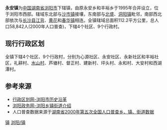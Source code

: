 {{中国乡级行政区}}
'''永安镇'''为[[中华人民共和国|中国]][[湖南省|湖南省]][[浏阳市|浏阳市]]下辖镇，由原永安乡和丰裕乡于1995年合并设立，位于浏阳市西部。辖域东北部与[[沙市镇|沙市镇]]接壤，东南部与[[北盛镇|北盛]]、[[洞阳镇|洞阳镇]]毗邻，南部西北部依次与[[长沙县|长沙县]][[江背镇_(长沙县)|江背]]、[[黄花镇_(长沙县)|黄花]]和[[春华镇|春华镇]]相连。全镇辖域总面积112.2平方公里，总人口58,842人(2000年人口普查)，下辖4个社区、9个行政村。

==现行行政区划==
全镇下辖4个社区、9个行政村，分别为心源社区、永安社区、永新社区和丰裕社区，礼耕村、[[水山村|水山村]]、芦塘村、督正村、建新村、坪头村、永和村、大安村和西湖潭村。

==参考来源==
* [http://www.xzqh.org/html/list/1399.html 行政区划网-浏阳市历史沿革] {{Wayback|url=http://www.xzqh.org/html/list/1399.html |date=20110921123932 }}
* [https://web.archive.org/web/20110903164219/http://www.liuyang.gov.cn/column_mlly.asp 浏阳政务网-浏阳乡镇街道介绍]
* 人口普查数据来源于[http://www.stats.gov.cn/tjsj/ndsj/renkoupucha/2000jiedao/html/J43.htm 湖南省2000年第五次全国人口普查乡、镇、街道数据] {{Wayback|url=http://www.stats.gov.cn/tjsj/ndsj/renkoupucha/2000jiedao/html/J43.htm |date=20111007074252 }}

{{Hunan-stub}}
{{浏阳市行政区划}}

[[Category:浏阳市行政区划|镇]]
[[Category:长沙乡镇|浏阳/镇]]